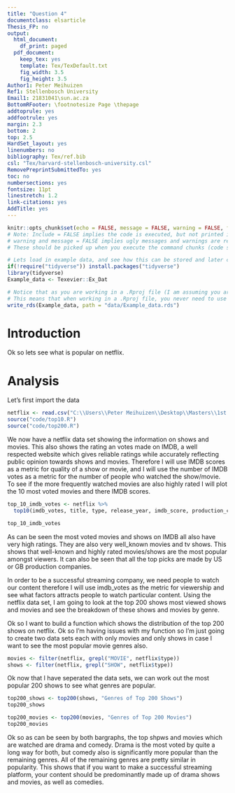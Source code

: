 ```yaml
---
title: "Question 4"
documentclass: elsarticle
Thesis_FP: no
output:
  html_document:
    df_print: paged
  pdf_document:
    keep_tex: yes
    template: Tex/TexDefault.txt
    fig_width: 3.5
    fig_height: 3.5
Author1: Peter Meihuizen
Ref1: Stellenbosch University
Email1: 21831041\sun.ac.za
BottomRFooter: \footnotesize Page \thepage
addtoprule: yes
addfootrule: yes
margin: 2.3
bottom: 2
top: 2.5
HardSet_layout: yes
linenumbers: no
bibliography: Tex/ref.bib
csl: "Tex/harvard-stellenbosch-university.csl"
RemovePreprintSubmittedTo: yes
toc: no
numbersections: yes
fontsize: 11pt
linestretch: 1.2
link-citations: yes
AddTitle: yes
---
```


<!-- First: Set your default preferences for chunk options: -->

<!-- If you want a chunk's code to be printed, set echo = TRUE. message = FALSE stops R printing ugly package loading details in your final paper too. I also suggest setting warning = FALSE and checking for warnings in R, else you might find ugly warnings in your paper. -->

```r
knitr::opts_chunk$set(echo = FALSE, message = FALSE, warning = FALSE, fig.width = 6, fig.height = 5, fig.pos="H", fig.pos = 'H')
# Note: Include = FALSE implies the code is executed, but not printed in your pdf.
# warning and message = FALSE implies ugly messages and warnings are removed from your pdf.
# These should be picked up when you execute the command chunks (code sections below) in your rmd, not printed in your paper!

# Lets load in example data, and see how this can be stored and later called from your 'data' folder.
if(!require("tidyverse")) install.packages("tidyverse")
library(tidyverse)
Example_data <- Texevier::Ex_Dat

# Notice that as you are working in a .Rproj file (I am assuming you are) - the relative paths of your directories start at your specified root.
# This means that when working in a .Rproj file, you never need to use getwd() - it is assumed as your base root automatically.
write_rds(Example_data, path = "data/Example_data.rds")

```


<!-- ############################## -->
<!-- # Start Writing here: -->
<!-- ############################## -->

# Introduction \label{Introduction}

Ok so lets see what is popular on netflix.

# Analysis \label{Analysis}

Let's first import the data

```r
netflix <- read.csv("C:\\Users\\Peter Meihuizen\\Desktop\\Masters\\1st Semester\\Data Science\\Take-home test\\Question_4\\data\\netflix\\titles.csv")
source("code/top10.R")
source("code/top200.R")
```

We now have a netflix data set showing the information on shows and movies. This also shows the rating an votes made on IMDB, a well respected website which gives reliable ratings while accurately reflecting public opinion towards shows and movies. Therefore I will use IMDB scores as a metric for quality of a show or movie, and I will use the number of IMDB votes as a metric for the number of people who watched the show/movie. To see if the more frequently watched movies are also highly rated I will plot the 10 most voted movies and there IMDB scores.

```r
top_10_imdb_votes <- netflix %>% 
  top10(imdb_votes, title, type, release_year, imdb_score, production_countries, x = 10)

top_10_imdb_votes
```

As can be seen the most voted movies and shows on IMDB all also have very high ratings. They are also very well_known movies and tv shows. This shows that well-known and highly rated movies/shows are the most popular amongst viewers. It can also be seen that all the top picks are made by US or GB production companies. 

In order to be a successful streaming company, we need people to watch our content therefore I will use imdb_votes as the metric for viewership and see what factors attracts people to watch particular content. Using the netflix data set, I am  going to look at the top 200 shows most viewed shows and movies and see the breakdown of these shows and movies by genre.

Ok so I want to build a function which shows the distribution of the top 200 shows on netflix. Ok so I'm having issues with my function so I'm just going to create two data sets each with only movies and only shows in case I want to see the most popular movie genres also.

```r
movies <- filter(netflix, grepl("MOVIE", netflix$type)) 
shows <- filter(netflix, grepl("SHOW", netflix$type))
```

Ok now that I have seperated the data sets, we can work out the most popular 200 shows to see what genres are popular.  

```r
top200_shows <- top200(shows, "Genres of Top 200 Shows")
top200_shows

top200_movies <- top200(movies, "Genres of Top 200 Movies")
top200_movies
```

Ok so as can be seen by both bargraphs, the top shpws and movies which are watched are drama and comedy. Drama is the most voted by quite a long way for both, but comedy also is significantly more popular than the remaining genres. All of the remaining genres are pretty similar in popularity. This shows that if you want to make a successful streaming platform, your content should be predominantly made up of drama shows and movies, as well as comedies.
